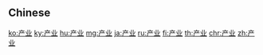 {{also|産業|產業}}
==Chinese==
{{zh-see|產業}}

[[ko:产业]]
[[ky:产业]]
[[hu:产业]]
[[mg:产业]]
[[ja:产业]]
[[ru:产业]]
[[fi:产业]]
[[th:产业]]
[[chr:产业]]
[[zh:产业]]